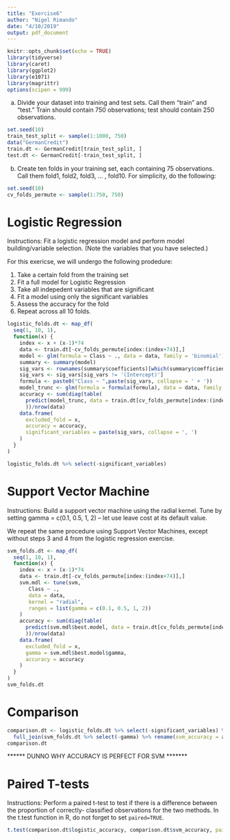 ```yaml
---
title: "Exercise6"
author: "Nigel Rimando"
date: "4/10/2019"
output: pdf_document
---
```


```r
knitr::opts_chunk$set(echo = TRUE)
library(tidyverse)
library(caret)
library(ggplot2)
library(e1071)
library(magrittr)
options(scipen = 999)
```

a) Divide your dataset into training and test sets. Call them “train” and “test.” Train should contain 750 observations; test should contain 250 observations.

```r
set.seed(10)
train_test_split <- sample(1:1000, 750)
data("GermanCredit")
train.dt <- GermanCredit[train_test_split, ]
test.dt <- GermanCredit[-train_test_split, ]
```

b) Create ten folds in your training set, each containing 75 observations. Call them fold1, fold2, fold3, ... , fold10. For simplicity, do the following:

```r
set.seed(10)
cv_folds_permute <- sample(1:750, 750)
```

# Logistic Regression 

Instructions: Fit a logistic regression model and perform model building/variable selection. (Note the variables that you have selected.)

For this exericse, we will undergo the following prodedure:

1. Take a certain fold from the training set
2. Fit a full model for Logistic Regression
3. Take all indepedent variables that are significant 
4. Fit a model using only the significant variables
5. Assess the accuracy for the fold
6. Repeat across all 10 folds.

```r
logistic_folds.dt <- map_df(
  seq(1, 10, 1),
  function(x) {
    index <- x + (x-1)*74
    data <- train.dt[-cv_folds_permute[index:(index+74)],]
    model <- glm(formula = Class ~ ., data = data, family = 'binomial')
    summary <- summary(model)
    sig_vars <- rownames(summary$coefficients)[which(summary$coefficients[,4] <= 0.05)] 
    sig_vars <- sig_vars[sig_vars != '(Intercept)']
    formula <- paste0("Class ~ ",paste(sig_vars, collapse = ' + '))
    model_trunc <- glm(formula = formula(formula), data = data, family = 'binomial')
    accuracy <- sum(diag(table(
      predict(model_trunc, data = train.dt[cv_folds_permute[index:(index+74)],], type = 'response') > 0.5, data$Class)
      ))/nrow(data)
    data.frame(
      excluded_fold = x,
      accuracy = accuracy,
      significant_variables = paste(sig_vars, collapse = ', ')
    )
  }
)

logistic_folds.dt %>% select(-significant_variables)
```

# Support Vector Machine

Instructions: Build a support vector machine using the radial kernel. Tune by setting gamma = c(0.1, 0.5, 1, 2) – let use leave cost at its default value.

We repeat the same procedure using Support Vector Machines, except without steps 3 and 4 from the logistic regression exercise.

```r
svm_folds.dt <- map_df(
  seq(1, 10, 1),
  function(x) {
    index <- x + (x-1)*74
    data <- train.dt[-cv_folds_permute[index:(index+74)],]
    svm.mdl <- tune(svm, 
       Class ~ ., 
       data = data, 
       kernel = "radial", 
       ranges = list(gamma = c(0.1, 0.5, 1, 2))
    )
    accuracy <- sum(diag(table(
      predict(svm.mdl$best.model, data = train.dt[cv_folds_permute[index:(index+74)],], type = 'response'), data$Class)
      ))/nrow(data)
    data.frame(
      excluded_fold = x,
      gamma = svm.mdl$best.model$gamma,
      accuracy = accuracy
    )
  }
)
svm_folds.dt
```

# Comparison

```r
comparison.dt <- logistic_folds.dt %>% select(-significant_variables) %>% rename(logistic_accuracy = accuracy) %>% 
  full_join(svm_folds.dt %>% select(-gamma) %>% rename(svm_accuracy = accuracy), by = c('excluded_fold'))
comparison.dt
```

****** DUNNO WHY ACCURACY IS PERFECT FOR SVM *******

# Paired T-tests

Instructions: Perform a paired t-test to test if there is a difference between the proportion of correctly- classified observations for the two methods. In the t.test function in R, do not forget to set `paired=TRUE`. 

```r
t.test(comparison.dt$logistic_accuracy, comparison.dt$svm_accuracy, paired = TRUE)
```

